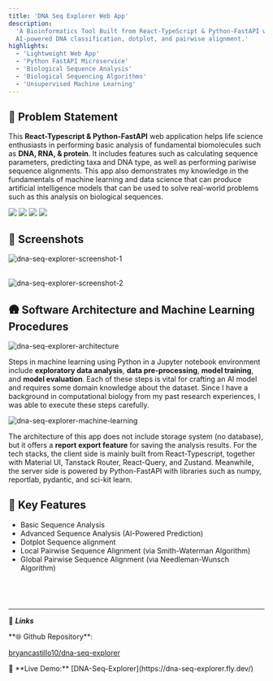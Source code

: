 ```yaml
---
title: 'DNA Seq Explorer Web App'
description:
  'A Bioinformatics Tool Built from React-TypeScript & Python-FastAPI with
  AI-powered DNA classification, dotplot, and pairwise alignment.'
highlights:
  - 'Lightweight Web App'
  - 'Python FastAPI Microservice'
  - 'Biological Sequence Analysis'
  - 'Biological Sequencing Algorithms'
  - 'Unsupervised Machine Learning'
---
```


## 🧠 Problem Statement

This **React-Typescript & Python-FastAPI** web application helps life science
enthusiasts in performing basic analysis of fundamental biomolecules such as
**DNA, RNA, & protein**. It includes features such as calculating sequence
parameters, predicting taxa and DNA type, as well as performing pariwise
sequence alignments. This app also demonstrates my knowledge in the fundamentals
of machine learning and data science that can produce artificial intelligence
models that can be used to solve real-world problems such as this analysis on
biological sequences.

<div className="flex justify-center md:justify-start gap-3 py-4">
  <img src="https://img.shields.io/badge/React_Vite-%23646CFF?style=flat-square&logo=vite&labelColor=%23100007" />
  <img src="https://img.shields.io/badge/Fast_API-%23009688?style=flat-square&logo=fastapi&labelColor=%233e3d3d" />
  <img src="https://img.shields.io/badge/Scikit_learn-%23F7931E?style=flat-square&logo=scikitlearn&labelColor=%233e3d3d" />
  <img src="https://img.shields.io/badge/v1.0.0-%2376D04B?style=flat-square&labelColor=%23100007" />
</div>

## 📸 Screenshots

<img
  src="https://raw.githubusercontent.com/bryancastillo10/dna-seq-explorer/refs/heads/main/preview1.png"
  alt="dna-seq-explorer-screenshot-1"
/>

<br />
<img
  src="https://raw.githubusercontent.com/bryancastillo10/dna-seq-explorer/refs/heads/main/preview2.png"
  alt="dna-seq-explorer-screenshot-2"
/>

## 🛖 Software Architecture and Machine Learning Procedures

<img
  src="https://raw.githubusercontent.com/bryancastillo10/dna-seq-explorer/refs/heads/main/architecture.png"
  alt="dna-seq-explorer-architecture"
/>

Steps in machine learning using Python in a Jupyter notebook environment include
**exploratory data analysis**, **data pre-processing**, **model training**, and
**model evaluation**. Each of these steps is vital for crafting an AI model and
requires some domain knowledge about the dataset. Since I have a background in
computational biology from my past research experiences, I was able to execute
these steps carefully.

<img
  src="https://raw.githubusercontent.com/bryancastillo10/dna-seq-explorer/refs/heads/main/machine-learning-screenshot-2.png"
  alt="dna-seq-explorer-machine-learning"
/>

The architecture of this app does not include storage system (no database), but
it offers a **report export feature** for saving the analysis results. For the
tech stacks, the client side is mainly built from React-Typescript, together
with Material UI, Tanstack Router, React-Query, and Zustand. Meanwhile, the
server side is powered by Python-FastAPI with libraries such as numpy,
reportlab, pydantic, and sci-kit learn.

## 🚀 Key Features

- Basic Sequence Analysis
- Advanced Sequence Analysis (AI-Powered Prediction)
- Dotplot Sequence alignment
- Local Pairwise Sequence Alignment (via Smith-Waterman Algorithm)
- Global Pairwise Sequence Alignment (via Needleman-Wunsch Algorithm)

## <br/>

---

<div className='mt-4'>

🔗 **_Links_**

<div className='flex items-center gap-2'>
**🌐 Github Repository**:

[bryancastillo10/dna-seq-explorer](https://github.com/bryancastillo10/dna-seq-explorer)

</div>
<div className='flex items-center gap-2'>
🎥 **Live Demo:** [DNA-Seq-Explorer](https://dna-seq-explorer.fly.dev/)
</div>
</div>
